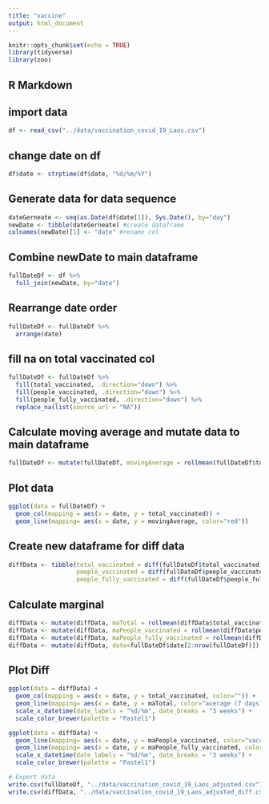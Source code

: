 ```yaml
---
title: "vaccine"
output: html_document
---
```


```r
knitr::opts_chunk$set(echo = TRUE)
library(tidyverse)
library(zoo)
```

## R Markdown

## import data
```r
df <- read_csv("../data/vaccination_covid_19_Laos.csv")
```
## change date on df
```r
df$date <- strptime(df$date, "%d/%m/%Y")
```


## Generate data for data sequence
```r
dateGerneate <- seq(as.Date(df$date[1]), Sys.Date(), by="day")
newDate <- tibble(dateGerneate) #create dataframe
colnames(newDate)[1] <- "date" #rename col
```

## Combine newDate to main dataframe
```r
fullDateDf <- df %>%
  full_join(newDate, by="date")
```

## Rearrange date order
```r
fullDateDf <- fullDateDf %>%
  arrange(date)
```

## fill na on total vaccinated col
```r
fullDateDf <- fullDateDf %>%
  fill(total_vaccinated, .direction="down") %>%
  fill(people_vaccinated, .direction="down") %>%
  fill(people_fully_vaccinated, .direction="down") %>%
  replace_na(list(source_url = "NA"))

```
## Calculate moving average and mutate data to main dataframe
```r
fullDateDf <- mutate(fullDateDf, movingAverage = rollmean(fullDateDf$total_vaccinated, 7, fill = NA))
```

## Plot data
```r
ggplot(data = fullDateDf) +
  geom_col(mapping = aes(x = date, y = total_vaccinated)) +
  geom_line(mapping= aes(x = date, y = movingAverage, color="red"))
```

## Create new dataframe for diff data
```r
diffData <- tibble(total_vaccinated = diff(fullDateDf$total_vaccinated),
                   people_vaccinated = diff(fullDateDf$people_vaccinated),
                   people_fully_vaccinated = diff(fullDateDf$people_fully_vaccinated))
```



## Calculate marginal
```r
diffData <- mutate(diffData, maTotal = rollmean(diffData$total_vaccinated, 7, fill = NA))
diffData <- mutate(diffData, maPeople_vaccinated = rollmean(diffData$people_vaccinated, 7, fill = NA))
diffData <- mutate(diffData, maPeople_fully_vaccinated = rollmean(diffData$people_fully_vaccinated, 7, fill = NA))
diffData <- mutate(diffData, date=fullDateDf$date[2:nrow(fullDateDf)])
```

## Plot Diff
```r
ggplot(data = diffData) +
  geom_col(mapping = aes(x = date, y = total_vaccinated, color="")) +
  geom_line(mapping= aes(x = date, y = maTotal, color="average (7 days)")) +
  scale_x_datetime(date_labels = "%d/%m", date_breaks = "3 weeks") +
  scale_color_brewer(palette = "Pastel1")

ggplot(data = diffData) +
  geom_line(mapping= aes(x = date, y = maPeople_vaccinated, color="vaccinated")) +
  geom_line(mapping= aes(x = date, y = maPeople_fully_vaccinated, color="fully vaccinated")) +
  scale_x_datetime(date_labels = "%d/%m", date_breaks = "3 weeks") +
  scale_color_brewer(palette = "Pastel1")
```

```r
# Export data
write.csv(fullDateDf, "../data/vaccination_covid_19_Laos_adjusted.csv")
write.csv(diffData, "../data/vaccination_covid_19_Laos_adjusted_diff.csv")
```

